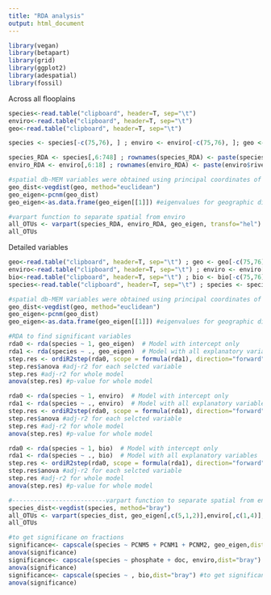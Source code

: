 ```yaml
---
title: "RDA analysis"
output: html_document
---
```


```r
library(vegan)
library(betapart)
library(grid)
library(ggplot2)
library(adespatial)
library(fossil)
```

Across all flooplains
```r
species<-read.table("clipboard", header=T, sep="\t")
enviro<-read.table("clipboard", header=T, sep="\t")
geo<-read.table("clipboard", header=T, sep="\t")

species <- species[-c(75,76), ] ; enviro <- enviro[-c(75,76), ]; geo <- geo[-c(75,76), ]

species_RDA <- species[,6:748] ; rownames(species_RDA) <- paste(species$river, species$sampleID,sep=" ")
enviro_RDA <- enviro[,6:18] ; rownames(enviro_RDA) <- paste(enviro$river, enviro$sampleID,sep=" ")

#spatial db-MEM variables were obtained using principal coordinates of neighborhood matrix (PCNM).
geo_dist<-vegdist(geo, method="euclidean")
geo_eigen<-pcnm(geo_dist)
geo_eigen<-as.data.frame(geo_eigen[[1]]) #eigenvalues for geographic distance

#varpart function to separate spatial from enviro
all_OTUs <- varpart(species_RDA, enviro_RDA, geo_eigen, transfo="hel")
all_OTUs

```

Detailed variables
```r
geo<-read.table("clipboard", header=T, sep="\t") ; geo <- geo[-c(75,76), ]
enviro<-read.table("clipboard", header=T, sep="\t") ; enviro <- enviro[-c(75,76), ] ; enviro<-log(enviro+1)
bio<-read.table("clipboard", header=T, sep="\t") ; bio <- bio[-c(75,76), ] ; bio<-log(bio+1)
species<-read.table("clipboard", header=T, sep="\t") ; species <- species[-c(75,76), ]
```
```r
#spatial db-MEM variables were obtained using principal coordinates of neighborhood matrix (PCNM).
geo_dist<-vegdist(geo, method="euclidean")
geo_eigen<-pcnm(geo_dist)
geo_eigen<-as.data.frame(geo_eigen[[1]]) #eigenvalues for geographic distance

#RDA to find significant variables
rda0 <- rda(species ~ 1, geo_eigen)  # Model with intercept only
rda1 <- rda(species ~ ., geo_eigen)  # Model with all explanatory variables
step.res <- ordiR2step(rda0, scope = formula(rda1), direction="forward")
step.res$anova #adj-r2 for each selcted variable
step.res #adj-r2 for whole model
anova(step.res) #p-value for whole model

rda0 <- rda(species ~ 1, enviro)  # Model with intercept only
rda1 <- rda(species ~ ., enviro)  # Model with all explanatory variables
step.res <- ordiR2step(rda0, scope = formula(rda1), direction="forward")
step.res$anova #adj-r2 for each selcted variable
step.res #adj-r2 for whole model
anova(step.res) #p-value for whole model

rda0 <- rda(species ~ 1, bio)  # Model with intercept only
rda1 <- rda(species ~ ., bio)  # Model with all explanatory variables
step.res <- ordiR2step(rda0, scope = formula(rda1), direction="forward")
step.res$anova #adj-r2 for each selcted variable
step.res #adj-r2 for whole model
anova(step.res) #p-value for whole model

#--------------------------varpart function to separate spatial from enviro
species_dist<-vegdist(species, method="bray")
all_OTUs <- varpart(species_dist, geo_eigen[,c(5,1,2)],enviro[,c(1,4)],bio[,c(1,3,4)]) #change according to ordiR2step results
all_OTUs

#to get significane on fractions
significance<- capscale(species ~ PCNM5 + PCNM1 + PCNM2, geo_eigen,dist="bray") #to get significance
anova(significance)
significance<- capscale(species ~ phosphate + doc, enviro,dist="bray") #to get significance
anova(significance)
significance<- capscale(species ~ , bio,dist="bray") #to get significance
anova(significance)

```

